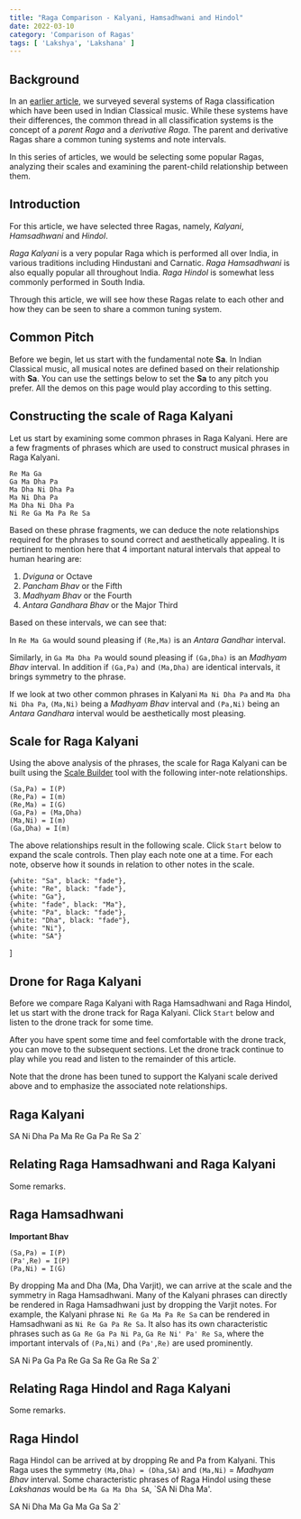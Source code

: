 ```yaml
---
title: "Raga Comparison - Kalyani, Hamsadhwani and Hindol"
date: 2022-03-10
category: 'Comparison of Ragas'
tags: [ 'Lakshya', 'Lakshana' ]
---
```



## Background

In an [earlier article](/learn/raga-classification/), we surveyed several systems of Raga classification which have been used in Indian Classical music. While these systems have their differences, the common thread in all classification systems is the concept of a *parent Raga* and a *derivative Raga*. The parent and derivative Ragas share a common tuning systems and note intervals.

In this series of articles, we would be selecting some popular Ragas, analyzing their scales and examining the parent-child relationship between them.

## Introduction

For this article, we have selected three Ragas, namely, *Kalyani*, *Hamsadhwani* and *Hindol*.

*Raga Kalyani* is a very popular Raga which is performed all over India, in various traditions including Hindustani and Carnatic. *Raga Hamsadhwani* is also equally popular all throughout India. *Raga Hindol* is somewhat less commonly performed in South India.

Through this article, we will see how these Ragas relate to each other and how they can be seen to share a common tuning system.

## Common Pitch

Before we begin, let us start with the fundamental note **Sa**. In Indian Classical music, all musical notes are defined based on their relationship with **Sa**. You can use the settings below to set the **Sa** to any pitch you prefer. All the demos on this page would play according to this setting.

<CommonPitch />

## Constructing the scale of Raga Kalyani

Let us start by examining some common phrases in Raga Kalyani. Here are a few fragments of phrases which are used to construct musical phrases in Raga Kalyani.

```
Re Ma Ga
Ga Ma Dha Pa
Ma Dha Ni Dha Pa
Ma Ni Dha Pa
Ma Dha Ni Dha Pa
Ni Re Ga Ma Pa Re Sa
```

Based on these phrase fragments, we can deduce the note relationships required for the phrases to sound correct and aesthetically appealing. It is pertinent to mention here that 4 important natural intervals that appeal to human hearing are:

1. *Dviguna* or Octave
2. *Pancham Bhav* or the Fifth
3. *Madhyam Bhav* or the Fourth
4. *Antara Gandhara Bhav* or the Major Third

Based on these intervals, we can see that:

In `Re Ma Ga` would sound pleasing if `(Re,Ma)` is an *Antara Gandhar* interval.

Similarly, in `Ga Ma Dha Pa` would sound pleasing if `(Ga,Dha)` is an *Madhyam Bhav* interval. In addition if `(Ga,Pa)` and `(Ma,Dha)` are identical intervals, it brings symmetry to the phrase.

If we look at two other common phrases in Kalyani `Ma Ni Dha Pa` and `Ma Dha Ni Dha Pa`, `(Ma,Ni)` being a *Madhyam Bhav* interval and `(Pa,Ni)` being an *Antara Gandhara* interval would be aesthetically most pleasing.

## Scale for Raga Kalyani

Using the above analysis of the phrases, the scale for Raga Kalyani can be built using the [Scale Builder](/scalebuilder/) tool with the following inter-note relationships.

```
(Sa,Pa) = I(P)
(Re,Pa) = I(m)
(Re,Ma) = I(G)
(Ga,Pa) = (Ma,Dha)
(Ma,Ni) = I(m)
(Ga,Dha) = I(m)
```

The above relationships result in the following scale. Click `Start` below to expand the scale controls. Then play each note one at a time. For each note, observe how it sounds in relation to other notes in the scale.

    {white: "Sa", black: "fade"},
    {white: "Re", black: "fade"},
    {white: "Ga"},
    {white: "fade", black: "Ma"},
    {white: "Pa", black: "fade"},
    {white: "Dha", black: "fade"},
    {white: "Ni"},
    {white: "SA"}
]

<ScalePlayer title='Scale for Raga Kalyani' noteSpec={noteSpecKalyani} scale={kalyaniScale} />

## Drone for Raga Kalyani

Before we compare Raga Kalyani with Raga Hamsadhwani and Raga Hindol, let us start with the drone track for Raga Kalyani. Click `Start` below and listen to the drone track for some time.

<DronePlayer title='Drone for Raga Kalyani' settings={kalyaniDrone} />

After you have spent some time and feel comfortable with the drone track, you can move to the subsequent sections. Let the drone track continue to play while you read and listen to the remainder of this article.

Note that the drone has been tuned to support the Kalyani scale derived above and to emphasize the associated note relationships.

## Raga Kalyani

SA Ni Dha Pa Ma Re Ga Pa Re Sa 2`

<MotifPlayer title='Aarohi and Avarohi phrases for Raga Kalyani' motif={kalyaniMotif} scale={kalyaniScale} />

## Relating Raga Hamsadhwani and Raga Kalyani

Some remarks.

## Raga Hamsadhwani

**Important Bhav**

```
(Sa,Pa) = I(P)
(Pa',Re) = I(P)
(Pa,Ni) = I(G)
```
By dropping Ma and Dha (Ma, Dha Varjit), we can arrive at the scale and the symmetry in Raga Hamsadhwani. Many of the Kalyani phrases can directly be rendered in Raga Hamsadhwani just by dropping the Varjit notes. For example, the Kalyani phrase `Ni Re Ga Ma Pa Re Sa` can be rendered in Hamsadhwani as `Ni Re Ga Pa Re Sa`. It also has its own characteristic phrases such as `Ga Re Ga Pa Ni Pa`, `Ga Re Ni' Pa' Re Sa`, where the important intervals of `(Pa,Ni)` and `(Pa',Re)` are used prominently.

SA Ni Pa Ga Pa Re Ga Sa Re Ga Re Sa 2`

<MotifPlayer title='Aarohi and Avarohi phrases for Raga Hamsadhwani' motif={hamsadhwaniMotif} scale={kalyaniScale} />

## Relating Raga Hindol and Raga Kalyani

Some remarks.

## Raga Hindol

Raga Hindol can be arrived at by dropping Re and Pa from Kalyani. This Raga uses the symmetry `(Ma,Dha) = (Dha,SA)` and `(Ma,Ni)` = *Madhyam Bhav* interval. Some characteristic phrases of Raga Hindol using these *Lakshanas* would be `Ma Ga Ma Dha SA`, `SA Ni Dha Ma'.

SA Ni Dha Ma Ga Ma Ga Sa 2`

<MotifPlayer title='Aarohi and Avarohi phrases for Raga Hindol' motif={hindolMotif} scale={kalyaniScale} />
